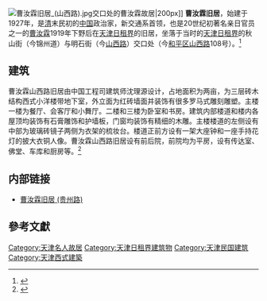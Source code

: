 [[File:曹汝霖旧居_(山西路).jpg|thumb]]交口处的曹汝霖故居|200px]]
'''曹汝霖旧居'''，始建于1927年，是[[清|清]]末民初的[[中国|中国]]政治家，新交通系首领，也是20世纪初著名亲日官员之一的[[曹汝霖|曹汝霖]]1919年下野后在[[天津日租界|天津日租界]]的旧居，坐落于当时的[[天津日租界|天津日租界]]的秋山街（今锦州道）与明石街（今[[山西路_(天津)|山西路]]）交口处（今[[和平区_(天津市)|和平区]][[山西路_(天津)|山西路]]108号）。<ref>{{Cite web |url=http://cul.sohu.com/20100818/n274294007.shtml |title=贵州路86号曹汝霖旧居：他是民国“头号”律师 |accessdate=2011-10-17 |archive-date=2014-11-09 |archive-url=https://web.archive.org/web/20141109033807/http://cul.sohu.com/20100818/n274294007.shtml |dead-url=no }}</ref>

== 建筑 ==
曹汝霖山西路旧居由中国工程司建筑师沈理源设计，占地面积为两亩，为三层砖木结构西式小洋楼带地下室，外立面为红砖墙面并装饰有很多罗马式雕刻雕塑。主楼一楼为餐厅、会客厅和小舞厅。二楼和三楼为卧室和书房。建筑内部楼道和楼内各屋顶均装饰有石膏雕饰和护墙板，门窗均装饰有精细的木雕。主楼楼道的左侧设有中部为玻璃砖镜子两侧为衣架的梳妆台。楼道正前方设有一架大座钟和一座手持花灯的披大衣铜人像。曹汝霖山西路旧居设有前后院，前院均为平房，设有传达室、佛堂、车库和厨房等。<ref>{{Cite web |url=http://www.zijianfang.cn/22519.html |title=曹汝霖故居（天津名人故居系列） |access-date=2011-10-17 |archive-url=https://archive.is/20130424165013/http://www.zijianfang.cn/22519.html |archive-date=2013-04-24 |dead-url=yes }}</ref>

== 内部链接 ==
* [[曹汝霖旧居_(贵州路)|曹汝霖旧居 (贵州路)]]

== 參考文獻 == 
<div class="references-small"> 
<references /> 
</div> 

{{天津市名人故居}} 

[[Category:天津名人故居|Category:天津名人故居]] 
[[Category:天津日租界建筑物|Category:天津日租界建筑物]]
[[Category:天津民国建筑|Category:天津民国建筑]]
[[Category:天津西式建築|Category:天津西式建築]]